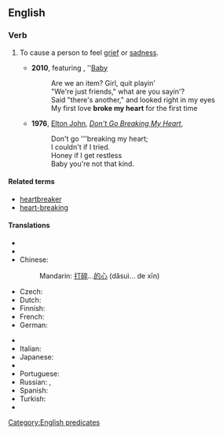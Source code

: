 ==English==

===Verb===
{{head|en|verb|head=[[break]] [[someone]][['s]] [[heart]]}}

# {{idiomatic}} To cause a person to feel [[grief]] or [[sadness]].
#* '''2010''', {{w|Justin Bieber}} featuring {{w|Ludacris}}, ''[[w:Baby (Justin Bieber song)|Baby]]
#*: Are we an item? Girl, quit playin'
#*: "We're just friends," what are you sayin'?
#*: Said "there's another," and looked right in my eyes
#*: My first love '''broke my heart''' for the first time
#* '''1976''', [[w:Elton John|Elton John]], ''[[w:Don't Go Breaking My Heart|Don't Go Breaking My Heart]]'',
#*: Don't go '''breaking my heart;
#*: I couldn't if I tried.
#*: Honey if I get restless
#*: Baby you're not that kind.

====Related terms====
* [[heartbreaker]]
* [[heart-breaking]]

====Translations====
{{trans-top|to cause a person to feel grief or sadness}}
* {{trreq|ar}}
* {{trreq|hy}}
* Chinese:
*: Mandarin: {{qualifier|break...'s heart}} [[打碎]]...[[的]][[心]] (dǎsuì... de xīn)
* Czech: {{t-|cs|zlomit srdce}} {{qualifier|+ dative case}}
* Dutch: {{t-|nl|iemand zijn/haar hart breken}}
* Finnish: {{t-|fi|särkeä jonkun sydän}}
* French: {{t-|fr|casser cœur}} {{qualifier|add pronouns [[mon]], [[ton]], etc., e.g. casser mon cœur - "to break my heart"}}
* German: {{t-|de|Herz brechen}} {{qualifier|add pronouns [[mein]], [[dein]], etc., e.g. mein Herz brechen - "to break my heart"}}
{{trans-mid}}
* {{trreq|hi}}
* Italian: {{t+|it|accorare}}
* Japanese: {{t-|ja|心を壊す|tr=こころをこわす, kokoro-o kowasu}}
* {{trreq|ko}}
* Portuguese: {{t-|pt|partir o coração (de alguém)}}
* Russian: {{t-|ru|разбивать сердце|tr=razbivát' sérdce}} {{impf}}, {{t-|ru|разбить сердце|tr=razbít' sérdce}}  {{impf}} {{qualifier|+ dative case or possessive pronouns used}}
* Spanish: {{t-|es|partirle a alguien el corazón}}
* Turkish: {{t+|tr|kalbini kırmak}}
* {{trreq|vi}}
{{trans-bottom}}

[[Category:English predicates]]